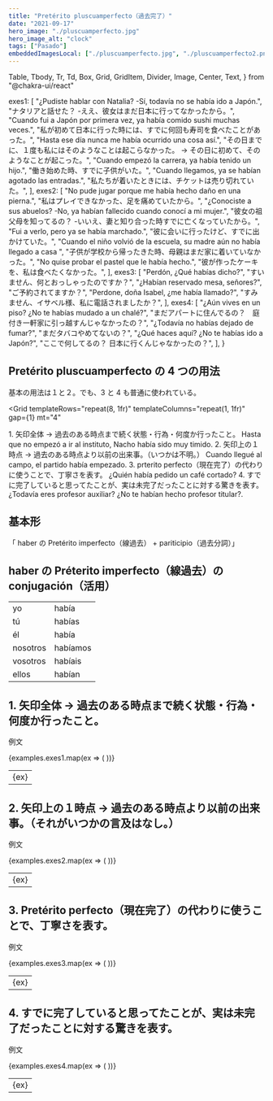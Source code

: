 ```yaml
---
title: "Pretérito pluscuamperfecto（過去完了）"
date: "2021-09-17"
hero_image: "./pluscuamperfecto.jpg"
hero_image_alt: "clock"
tags: ["Pasado"]
embeddedImagesLocal: ["./pluscuamperfecto.jpg", "./pluscuamperfecto2.png"]
---
```


  Table,
  Tbody,
  Tr,
  Td,
  Box,
  Grid,
  GridItem,
  Divider,
  Image,
  Center,
  Text,
} from "@chakra-ui/react"

  exes1: [
    "¿Pudiste hablar con Natalia? -Sí, todavía no se había ido a Japón.",
    "ナタリアと話せた？ -ええ、彼女はまだ日本に行ってなかったから。",
    "Cuando fui a Japón por primera vez, ya había comido sushi muchas veces.",
    "私が初めて日本に行った時には、すでに何回も寿司を食べたことがあった。",
    "Hasta ese día nunca me había ocurrido una cosa así.",
    "その日までに、１度も私にはそのようなことは起こらなかった。 → その日に初めて、そのようなことが起こった。",
    "Cuando empezó la carrera, ya había tenido un hijo.",
    "働き始めた時、すでに子供がいた。",
    "Cuando llegamos, ya se habían agotado las entradas.",
    "私たちが着いたときには、チケットは売り切れていた。",
  ],
  exes2: [
    "No pude jugar porque me había hecho daño en una pierna.",
    "私はプレイできなかった、足を痛めていたから。",
    "¿Conociste a sus abuelos? -No, ya habían fallecido cuando conocí a mi mujer.",
    "彼女の祖父母を知ってるの？ -いいえ、妻と知り合った時すでに亡くなっていたから。",
    "Fui a verlo, pero ya se había marchado.",
    "彼に会いに行ったけど、すでに出かけていた。",
    "Cuando el niño volvió de la escuela, su madre aún no había llegado a casa ",
    "子供が学校から帰ったきた時、母親はまだ家に着いていなかった。",
    "No quise probar el pastel que le había hecho.",
    "彼が作ったケーキを、私は食べたくなかった。",
  ],
  exes3: [
    "Perdón, ¿Qué habías dicho?",
    "すいません、何とおっしゃったのですか？",
    "¿Habían reservado mesa, señores?",
    "ご予約されてますか？",
    "Perdone, doña Isabel, ¿me había llamado?",
    "すみません、イサベル様、私に電話されましたか？",
  ],
  exes4: [
    "¿Aún vives en un piso? ¿No te habías mudado a un chalé?",
    "まだアパートに住んでるの？　庭付き一軒家に引っ越すんじゃなかったの？",
    "¿Todavía no habías dejado de fumar?",
    "まだタバコやめてないの？",
    "¿Qué haces aquí? ¿No te habías ido a Japón?",
    "ここで何してるの？ 日本に行くんじゃなかったの？",
  ],
}

<Box>
  <GatsbyImage alt="Quédate con migo" image={getImage(props.localImages[1])} />
</Box>

## Pretérito pluscuamperfecto の 4 つの用法

基本の用法は１と２。でも、3 と 4 も普通に使われている。

<Grid
  templateRows="repeat(8, 1fr)"
  templateColumns="repeat(1, 1fr)"
  gap={1}
  mt="4"
>
  <GridItem rowSpan={1} colSpan={1} bg="cYellow" p="2">
    1. 矢印全体 → 過去のある時点まで続く状態・行為・何度か行ったこと。
  </GridItem>
  <GridItem rowSpan={1} colSpan={1} bg="cYellow2" p="2">
    Hasta que no empezó a ir al instituto, Nacho había sido muy timido.
  </GridItem>
  <GridItem rowSpan={1} colSpan={1} bg="cYellow" p="2">
    2. 矢印上の１時点 → 過去のある時点より以前の出来事。（いつかは不明。）
  </GridItem>
  <GridItem rowSpan={1} colSpan={1} bg="cYellow2" p="2">
    Cuando llegué al campo, el partido había empezado.
  </GridItem>
  <GridItem rowSpan={1} colSpan={1} bg="cYellow" p="2">
    3. prterito perfecto（現在完了）の代わりに使うことで、丁寧さを表す。
  </GridItem>
  <GridItem rowSpan={1} colSpan={1} bg="cYellow2" p="2">
    ¿Quién había pedido un café cortado?
  </GridItem>
  <GridItem rowSpan={1} colSpan={1} bg="cYellow" p="2">
    4.
    すでに完了していると思ってたことが、実は未完了だったことに対する驚きを表す。
  </GridItem>
  <GridItem rowSpan={1} colSpan={1} bg="cYellow2" p="2">
    ¿Todavía eres profesor auxiliar? ¿No te habían hecho profesor titular?.
  </GridItem>
</Grid>

## 基本形

<Box bg="cGray" color="cBeige" p="3" mt="4" mb="8">
  「 haber の Pretérito imperfecto（線過去） + pariticipio（過去分詞）」
</Box>

## haber の Préterito imperfecto（線過去）の conjugación（活用）

<Table variant="striped" colorScheme="blackAlpha" mt="3" mb="8">
  <Tbody>
    <Tr>
      <Td>yo</Td>
      <Td>
        hab<span style={{ color: "#E18C7A" }}>ía</span>
      </Td>
    </Tr>
    <Tr>
      <Td>tú</Td>
      <Td>
        hab<span style={{ color: "#E18C7A" }}>ías</span>
      </Td>
    </Tr>
    <Tr>
      <Td>él</Td>
      <Td>
        hab<span style={{ color: "#E18C7A" }}>ía</span>
      </Td>
    </Tr>
    <Tr>
      <Td>nosotros</Td>
      <Td>
        hab<span style={{ color: "#E18C7A" }}>íamos</span>
      </Td>
    </Tr>
    <Tr>
      <Td>vosotros</Td>
      <Td>
        hab<span style={{ color: "#E18C7A" }}>íais</span>
      </Td>
    </Tr>
    <Tr>
      <Td>ellos</Td>
      <Td>
        hab<span style={{ color: "#E18C7A" }}>ían</span>
      </Td>
    </Tr>
  </Tbody>
</Table>

## 1. 矢印全体 → 過去のある時点まで続く状態・行為・何度か行ったこと。

例文

<Table variant="striped" colorScheme="blackAlpha" mt="3" mb="8">
  <Tbody>
    {examples.exes1.map(ex => (
      <Tr key={ex}>
        <Td>{ex}</Td>
      </Tr>
    ))}
  </Tbody>
</Table>

## 2. 矢印上の１時点 → 過去のある時点より以前の出来事。（それがいつかの言及はなし。）

例文

<Table variant="striped" colorScheme="blackAlpha" mt="3" mb="8">
  <Tbody>
    {examples.exes2.map(ex => (
      <Tr key={ex}>
        <Td>{ex}</Td>
      </Tr>
    ))}
  </Tbody>
</Table>

## 3. Pretérito perfecto（現在完了）の代わりに使うことで、丁寧さを表す。

例文

<Table variant="striped" colorScheme="blackAlpha" mt="3" mb="8">
  <Tbody>
    {examples.exes3.map(ex => (
      <Tr key={ex}>
        <Td>{ex}</Td>
      </Tr>
    ))}
  </Tbody>
</Table>

## 4. すでに完了していると思ってたことが、実は未完了だったことに対する驚きを表す。

例文

<Table variant="striped" colorScheme="blackAlpha" mt="3" mb="8">
  <Tbody>
    {examples.exes4.map(ex => (
      <Tr key={ex}>
        <Td>{ex}</Td>
      </Tr>
    ))}
  </Tbody>
</Table>
